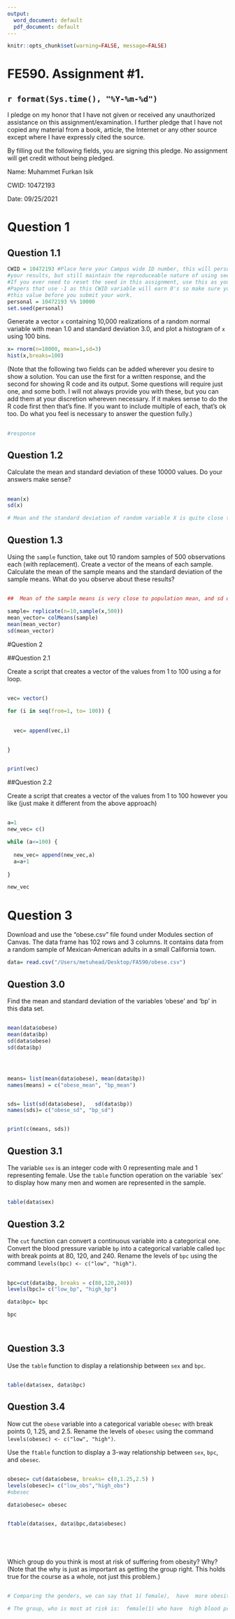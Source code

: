 ```yaml
---
output:
  word_document: default
  pdf_document: default
---
```


```r
knitr::opts_chunk$set(warning=FALSE, message=FALSE)
```



# FE590.  Assignment #1.


## `r format(Sys.time(), "%Y-%m-%d")`

I pledge on my honor that I have not given or received any unauthorized assistance on this assignment/examination. I further pledge that I have not copied any material from a book, article, the Internet or any other source except where I have expressly cited the source.

By filling out the following fields, you are signing this pledge.  No assignment will get credit without being pledged.

Name: Muhammet Furkan Isik

CWID: 10472193

Date: 09/25/2021

# Question 1

## Question 1.1
```r
CWID = 10472193 #Place here your Campus wide ID number, this will personalize
#your results, but still maintain the reproduceable nature of using seeds.
#If you ever need to reset the seed in this assignment, use this as your seed
#Papers that use -1 as this CWID variable will earn 0's so make sure you change
#this value before you submit your work.
personal = 10472193 %% 10000
set.seed(personal)
```
Generate a vector `x` containing 10,000 realizations of a random normal variable with mean 1.0 and standard deviation 3.0, and plot a histogram of `x` using 100 bins.



```r

x= rnorm(n=10000, mean=1,sd=3)
hist(x,breaks=100)

```









(Note that the following two fields can be added wherever you desire to show a solution.  You can use the first for a written response, and the second for showing R code and its output.  Some questions will require just one, and some both.  I will not always provide you with these, but you can add them at your discretion whereven necessary.  If it makes sense to do the R code first then that's fine.  If you want to include multiple of each, that's ok too.  Do what you feel is necessary to answer the question fully.)

## \textcolor{red}{Solution:} 

```r
#response
```


## Question 1.2
Calculate the mean and standard deviation of these 10000 values.  Do your answers make sense?

## \textcolor{red}{Solution:}

```r

mean(x)
sd(x)

# Mean and the standard deviation of random variable X is quite close to one that we created above with mean=1, and sd=3

```





## Question 1.3
Using the `sample` function, take out 10 random samples of 500 observations each (with replacement).  Create a vector of the means of each sample.  Calculate the mean of the sample means and the standard deviation of the sample means.  What do you observe about these results?

## \textcolor{red}{Solution:}

```r


##  Mean of the sample means is very close to population mean, and sd of the sample means is 0.15

sample= replicate(n=10,sample(x,500))
mean_vector= colMeans(sample)
mean(mean_vector)
sd(mean_vector)

```




#Question 2

##Question 2.1

Create a script that creates a vector of the values from 1 to 100 using a for loop.

## \textcolor{red}{Solution:}

```r
vec= vector()

for (i in seq(from=1, to= 100)) {
  
  
  vec= append(vec,i)
  
  
}


print(vec)

```

##Question 2.2

Create a script that creates a vector of the values from 1 to 100 however you like (just make it different from the above approach)

## \textcolor{red}{Solution:}

```r
a=1
new_vec= c()

while (a<=100) {
  
  new_vec= append(new_vec,a)
  a=a+1
  
}

new_vec

```






# Question 3
Download and use the "obese.csv" file found under Modules section of Canvas. The data frame has 102 rows and 3 columns. It contains data from a random sample of Mexican-American adults in a small California town.




```r
data= read.csv("/Users/metuhead/Desktop/FA590/obese.csv")
```


## Question 3.0
Find the mean and standard deviation of the variables 'obese' and  'bp' in this data set.  

## \textcolor{red}{Solution:}

```r
mean(data$obese)
mean(data$bp)
sd(data$obese)
sd(data$bp)





```


```r
means= list(mean(data$obese), mean(data$bp))
names(means) = c("obese_mean", "bp_mean")


sds= list(sd(data$obese),   sd(data$bp))
names(sds)= c("obese_sd", "bp_sd")


print(c(means, sds))


```








## Question 3.1
The variable `sex` is an integer code with 0 representing male and 1 representing female.  Use the `table` function operation on the variable `sex' to display how many men and women are represented in the sample.

## \textcolor{red}{Solution:}

```r

table(data$sex)

```



## Question 3.2
The `cut` function can convert a continuous variable into a categorical one.  Convert the blood pressure variable `bp` into a categorical variable called `bpc` with break points at 80, 120, and 240.  Rename the levels of `bpc` using the command `levels(bpc) <- c("low", "high")`.

## \textcolor{red}{Solution:}

```r
bpc=cut(data$bp, breaks = c(80,120,240))
levels(bpc)= c("low_bp", "high_bp")

data$bpc= bpc

bpc




```

## Question 3.3
Use the `table` function to display a relationship between `sex` and `bpc`.

## \textcolor{red}{Solution:}

```r
table(data$sex, data$bpc)
```

## Question 3.4
Now cut the `obese` variable into a categorical variable `obesec` with break points 0, 1.25, and 2.5.  Rename the levels of `obesec` using the command `levels(obesec) <- c("low", "high")`.

Use the `ftable` function to display a 3-way relationship between `sex`, `bpc`, and `obesec`.

## \textcolor{red}{Solution:}

```r

obesec= cut(data$obese, breaks= c(0,1.25,2.5) )
levels(obesec)= c("low_obs","high_obs")
#obesec

data$obesec= obesec


ftable(data$sex, data$bpc,data$obesec)






```

Which group do you think is most at risk of suffering from obesity?  Why? (Note that the why is just as important as getting the group right.  This holds true for the course as a whole, not just this problem.)

## \textcolor{red}{Solution:}

```r


# Comparing the genders, we can say that 1( female),  have  more obesity than males (0)

# The group, who is most at risk is:  female(1) who have  high blood pressure because they have the highest obesity numbers among all the categories.

```


